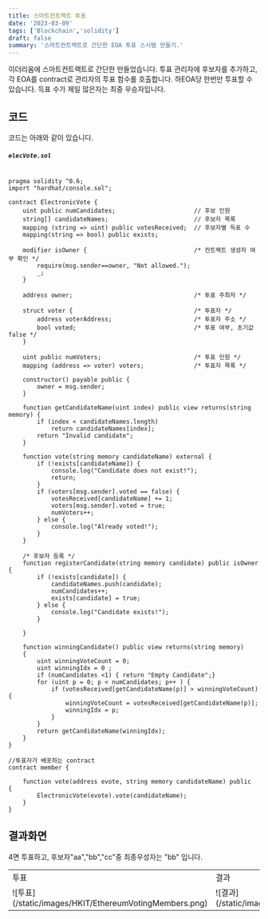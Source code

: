 ```yaml
---
title: 스마트컨트랙트 투표
date: '2023-03-09'
tags: ['Blockchain','solidity']
draft: false
summary: '스마트컨트랙트로 간단한 EOA 투표 스시템 만들기.'
---
```


이더리옴에 스마트컨트랙트로 간단한 만들었습니다. 투표 관리자에 후보자를 추가하고, 각 EOA를 contract로 관리자의
투표 함수롤 호출합니다. 하EOA당 한번만 투표할 수 있습니다.  득표 수가 제일 많은자는 최중 우승자입니다.

## 코드
코드는 아래와 같이 있습니다.
<h5 a><strong><code>elecVote.sol</code></strong></h5>

```solidity

pragma solidity ^0.6;
import "hardhat/console.sol";

contract ElectronicVote {
    uint public numCandidates;	                    // 후보 인원
	string[] candidateNames; 		                // 후보자 목록
	mapping (string => uint) public votesReceived;  // 후보자별 득표 수
    mapping(string => bool) public exists;

    modifier isOwner {					            /* 컨트랙트 생성자 여부 확인 */
		require(msg.sender==owner, "Not allowed."); 
        _;
    }
	
	address owner;			                        /* 투표 주최자 */
	
	struct voter {			                        /* 투표자 */
		address voterAddress;	                    /* 투표자 주소 */
		bool voted;		                            /* 투표 여부, 초기값 false */
	}
	
	uint public numVoters;		                    /* 투표 인원 */
	mapping (address => voter) voters; 	            /* 투표자 목록 */

	constructor() payable public {
		owner = msg.sender;
	}

	function getCandidateName(uint index) public view returns(string memory) {
		if (index < candidateNames.length) 
		    return candidateNames[index];
		return "Invalid candidate";
	}

	function vote(string memory candidateName) external {
		if (!exists[candidateName]) { 
			console.log("Candidate does not exist!");
			return; 
		}		
		if (voters[msg.sender].voted == false) {
		    votesReceived[candidateName] += 1;
		    voters[msg.sender].voted = true;
		    numVoters++;
		} else {
			console.log("Already voted!");
		}
	}
	
	/* 후보자 등록 */
	function registerCandidate(string memory candidate) public isOwner {
        if (!exists[candidate]) {
            candidateNames.push(candidate);
            numCandidates++;
            exists[candidate] = true;
        } else {
            console.log("Candidate exists!");
        }
        
	}

    function winningCandidate() public view returns(string memory)
    {
        uint winningVoteCount = 0;
		uint winningIdx = 0 ;
        if (numCandidates <1) { return "Empty Candidate";}
        for (uint p = 0; p < numCandidates; p++ ) {
            if (votesReceived[getCandidateName(p)] > winningVoteCount){
                winningVoteCount = votesReceived[getCandidateName(p)];
				winningIdx = p;    
            }
        }
	 	return getCandidateName(winningIdx);
    }
}

//투표자가 베포하는 contract
contract member {

    function vote(address evote, string memory candidateName) public  {		
		ElectronicVote(evote).vote(candidateName);
	}
}
```

## 결과화면

4면 투표하고, 후보자"aa","bb","cc"중 최종우성자는 "bb" 입니다.

<table>
    <tr>
        <td>투표 </td>
        <td>결과 </td>
    </tr>
    <tr>
        <td>![투표](/static/images/HKIT/EthereumVotingMembers.png)
        </td>
        <td>
        ![결과](/static/images/HKIT/EthereumVotingResult.png)
        </td>
    </tr> 
</table>

